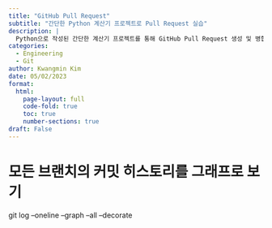 ```yaml
---
title: "GitHub Pull Request"
subtitle: "간단한 Python 계산기 프로젝트로 Pull Request 실습"
description: |
  Python으로 작성된 간단한 계산기 프로젝트를 통해 GitHub Pull Request 생성 및 병합 과정을 단계별로 실습한다.
categories:
  - Engineering
  - Git
author: Kwangmin Kim
date: 05/02/2023
format: 
  html:
    page-layout: full
    code-fold: true
    toc: true
    number-sections: true
draft: False
---
```


# 모든 브랜치의 커밋 히스토리를 그래프로 보기

git log --oneline --graph --all --decorate

